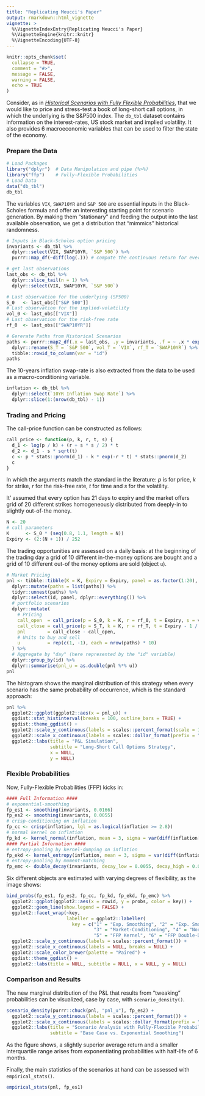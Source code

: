 ```yaml
---
title: "Replicating Meucci's Paper"
output: rmarkdown::html_vignette
vignette: >
  %\VignetteIndexEntry{Replicating Meucci's Paper}
  %\VignetteEngine{knitr::knitr}
  %\VignetteEncoding{UTF-8}
---
```


```r
knitr::opts_chunk$set(
  collapse = TRUE,
  comment = "#>", 
  message = FALSE, 
  warning = FALSE, 
  echo = TRUE
)
```

Consider, as in [_Historical Scenarios with Fully Flexible Probabilities_](https://papers.ssrn.com/sol3/papers.cfm?abstract_id=1696802), that we would like to price and stress-test a book of long-short call options, in which the underlying is the S&P500 index. The `db_tbl` dataset contains information on the interest-rates, US stock market and implied volatility. It also provides $6$ macroeconomic variables that can be used to filter the state of the economy.

### Prepare the Data

```r
# Load Packages
library("dplyr")  # Data Manipulation and pipe (%>%) 
library("ffp")    # Fully-Flexible Probabilities
# Load Data
data("db_tbl")
db_tbl
```

The variables `VIX`, `SWAP10YR` and `S&P 500` are essential inputs in the Black-Scholes formula and offer an interesting starting point for scenario generation. By making them "stationary" and feeding the output into the last available observation, we get a distribution that "mimmics" historical randomness.

```r
# Inputs in Black-Scholes option pricing
invariants <- db_tbl %>% 
  dplyr::select(VIX, SWAP10YR, `S&P 500`) %>% 
  purrr::map_df(~diff(log(.))) # compute the continuous return for every column

# get last observations
last_obs <- db_tbl %>% 
  dplyr::slice_tail(n = 1) %>% 
  dplyr::select(VIX, SWAP10YR, `S&P 500`)

# Last observation for the underlying (SP500)
S_0   <- last_obs[["S&P 500"]]  
# Last observation for the implied-volatility
vol_0 <- last_obs[["VIX"]]
# Last observation for the risk-free rate
rf_0  <- last_obs[["SWAP10YR"]] 

# Gererate Paths from Historical Scenarios
paths <- purrr::map2_df(.x = last_obs, .y = invariants, .f = ~ .x * exp(.y)) %>%
  dplyr::rename(S_T = `S&P 500`, vol_T = `VIX`, rf_T = `SWAP10YR`) %>% 
  tibble::rowid_to_column(var = "id") 
paths
```

The 10-years inflation swap-rate is also extracted from the data to be used as a macro-conditioning variable.

```r
inflation <- db_tbl %>% 
  dplyr::select(`10YR Inflation Swap Rate`) %>% 
  dplyr::slice(1:(nrow(db_tbl) - 1))
```

### Trading and Pricing

The call-price function can be constructed as follows:

```r
call_price <- function(p, k, r, t, s) {
  d_1 <- log(p / k) + (r + s * s / 2) * t
  d_2 <- d_1 - s * sqrt(t)
  c <- p * stats::pnorm(d_1) - k * exp(-r * t) * stats::pnorm(d_2)
  c
}
```

In which the arguments match the standard in the literature: $p$ is for price, $k$ for strike, $r$ for the risk-free rate, $t$ for time and $s$ for the volatility.

It' assumed that every option has $21$ days to expiry and the market offers grid of $20$ different strikes homogeneously distributed from deeply-in to slightly out-of-the money.

```r
N <- 20
# call parameters 
K      <- S_0 * (seq(0.8, 1.1, length = N))
Expiry <- (2:(N + 1)) / 252
```

The trading opportunities are assessed on a daily basis: at the beginning of the trading day a grid of 10 different in-the-money options are bought and a grid of 10 different out-of the money options are sold (object `u`). 

```r
# Market Pricing
pnl <- tibble::tibble(K = K, Expiry = Expiry, panel = as.factor(1:20), S_0, vol_0, rf_0) %>%
  dplyr::mutate(paths = list(paths)) %>%
  tidyr::unnest(paths) %>%
  dplyr::select(id, panel, dplyr::everything()) %>%
  # portfolio scenarios
  dplyr::mutate(
    # Pricing
    call_open  = call_price(p = S_0, k = K, r = rf_0, t = Expiry, s = vol_0),
    call_close = call_price(p = S_T, k = K, r = rf_T, t = Expiry - 1 / 252, s = vol_T),
    pnl        = call_close - call_open,
    # Units to buy and sell
    u          = rep(c(1, -1), each = nrow(paths) * 10)
  ) %>%
  # Aggregate by "day" (here represented by the "id" variable)
  dplyr::group_by(id) %>%
  dplyr::summarise(pnl_u = as.double(pnl %*% u))
pnl
```

The histogram shows the marginal distribution of this strategy when every scenario has the same probability of occurrence, which is the standard approach:

```r
pnl %>% 
  ggplot2::ggplot(ggplot2::aes(x = pnl_u)) + 
  ggdist::stat_histinterval(breaks = 100, outline_bars = TRUE) + 
  ggdist::theme_ggdist() + 
  ggplot2::scale_y_continuous(labels = scales::percent_format(scale = 100)) + 
  ggplot2::scale_x_continuous(labels = scales::dollar_format(prefix = "U$ ")) + 
  ggplot2::labs(title = "P&L Simulation",
                subtitle = "Long-Short Call Options Strategy", 
                x = NULL, 
                y = NULL) 
```

### Flexible Probabilities

Now, Fully-Flexible Probabilities (FFP) kicks in:

```r
#### Full Information ####
# exponential-smoothing
fp_es1 <- smoothing(invariants, 0.0166)
fp_es2 <- smoothing(invariants, 0.0055)
# crisp-conditioning on inflation
fp_cc <- crisp(inflation, lgl = as.logical(inflation >= 2.8))
# normal kernel on inflation
fp_kd <- kernel_normal(inflation, mean = 3, sigma = var(diff(inflation[[1]])))
#### Partial Information ####
# entropy-pooling by kernel-dumping on inflation
fp_ekd <- kernel_entropy(inflation, mean = 3, sigma = var(diff(inflation[[1]])))
# entropy-pooling by moment-matching
fp_emc <- double_decay(invariants, decay_low = 0.0055, decay_high = 0.0166)
```

Six different objects are estimated with varying degrees of flexibility, as the image shows:  

```r
bind_probs(fp_es1, fp_es2, fp_cc, fp_kd, fp_ekd, fp_emc) %>% 
  ggplot2::ggplot(ggplot2::aes(x = rowid, y = probs, color = key)) + 
  ggplot2::geom_line(show.legend = FALSE) + 
  ggplot2::facet_wrap(~key, 
                      labeller = ggplot2::labeller(
                        key = c("1" = "Exp. Smoothing", "2" = "Exp. Smoothing", 
                                "3" = "Market-Conditioning", "4" = "Normal Kernel", 
                                "5" = "FFP Kernel", "6" = "FFP Double-Decay"))) +
  ggplot2::scale_y_continuous(labels = scales::percent_format()) + 
  ggplot2::scale_x_continuous(labels = NULL, breaks = NULL) + 
  ggplot2::scale_color_brewer(palette = "Paired") + 
  ggdist::theme_ggdist() + 
  ggplot2::labs(title = NULL, subtitle = NULL, x = NULL, y = NULL) 
```

### Comparison and Results

The new marginal distribution of the P&L that results from "tweaking" probabilities can be visualized, case by case, with `scenario_density()`.

```r
scenario_density(purrr::chuck(pnl, "pnl_u"), fp_es2) + 
  ggplot2::scale_y_continuous(labels = scales::percent_format()) + 
  ggplot2::scale_x_continuous(labels = scales::dollar_format(prefix = "U$ ")) + 
  ggplot2::labs(title = "Scenario Analysis with Fully-Flexible Probabilities (FFP)", 
                subtitle = "Base Case vs. Exponential Smoothing")
```

As the figure shows, a slightly superior average return and a smaller interquartile range arises from exponentiating probabilities with half-life of 6 months. 

Finally, the main statistics of the scenarios at hand can be assessed with `empirical_stats()`.

```r
empirical_stats(pnl, fp_es1)
```

